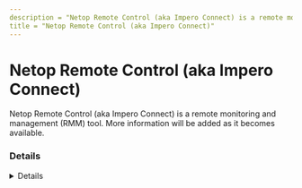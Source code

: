 ```yaml
---
description = "Netop Remote Control (aka Impero Connect) is a remote monitoring and management (RMM) tool. More information will be added as it becomes available."
title = "Netop Remote Control (aka Impero Connect)"
---
```




# Netop Remote Control (aka Impero Connect)

Netop Remote Control (aka Impero Connect) is a remote monitoring and management (RMM) tool. More information will be added as it becomes available.

### Details
<Details author={""}
         category={""}
         created={""}
         website={""}
         lastModified={""}
         privileges={""}
         free={ false }
         verification={ false }
/>

#### Installation Paths
<Card code={ ["nhostsvc.exe", "nhstw32.exe", "nldrw32.exe", "rmserverconsolemediator.exe"] }/>





### Forensic Artifacts




#### Network Artifacts
<EuiSpacer size="xl"/>
<NetworkArtifactsTable data={ [{"Description": "Known remote domains", "Domains": ["imperosoftware.com/impero-connect/"], "Ports": []}] }/>




### Detections
- Detects potential network activity of Netop Remote Control (aka Impero Connect) RMM tool
  - [Sigma Rule](https://github.com/magicsword-io/LOLRMM/blob/main/detections/sigma/netop_remote_control__aka_impero_connect__network_sigma.yml)
- Detects potential processes activity of Netop Remote Control (aka Impero Connect) RMM tool
  - [Sigma Rule](https://github.com/magicsword-io/LOLRMM/blob/main/detections/sigma/netop_remote_control__aka_impero_connect__processes_sigma.yml)


